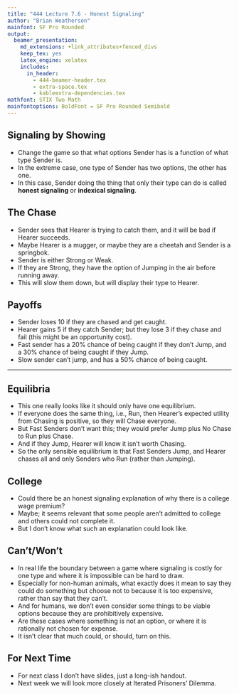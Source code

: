 ```yaml
---
title: "444 Lecture 7.6 - Honest Signaling"
author: "Brian Weatherson"
mainfont: SF Pro Rounded
output:
  beamer_presentation:
    md_extensions: +link_attributes+fenced_divs
    keep_tex: yes
    latex_engine: xelatex
    includes:
      in_header: 
        - 444-beamer-header.tex
        - extra-space.tex
        - kableextra-dependencies.tex
mathfont: STIX Two Math
mainfontoptions: BoldFont = SF Pro Rounded Semibold
---
```


## Signaling by Showing

- Change the game so that what options Sender has is a function of what type Sender is.
- In the extreme case, one type of Sender has two options, the other has one.
- In this case, Sender doing the thing that only their type can do is called **honest signaling** or **indexical signaling**.

## The Chase

- Sender sees that Hearer is trying to catch them, and it will be bad if Hearer succeeds.
- Maybe Hearer is a mugger, or maybe they are a cheetah and Sender is a springbok.
- Sender is either Strong or Weak.
- If they are Strong, they have the option of Jumping in the air before running away.
- This will slow them down, but will display their type to Hearer.

## Payoffs

- Sender loses 10 if they are chased and get caught.
- Hearer gains 5 if they catch Sender; but they lose 3 if they chase and fail (this might be an opportunity cost).
- Fast sender has a 20% chance of being caught if they don't Jump, and a 30% chance of being caught if they Jump.
- Slow sender can't jump, and has a 50% chance of being caught.



---

\begin{center}
\begin{istgame}[scale=1.3]
   \xtdistance{20mm}{20mm}
   \istroot(0)[chance node]{$c$}
     \istb<grow=left>{0.4}[a]
     \istb<grow=right>{0.6}[a]
     \endist
   \xtdistance{10mm}{20mm}
   \istroot(1)(0-1)<180>{1}
     \istb<grow=north>{Jump}[l]
     \istb<grow=south>{Run}[l]
     \endist
   \istroot(2)(0-2)<0>{1}
     \istb<grow=south>{Run}[r]
     \endist
   \istroot'[north](a1)(1-1)
     \istb{C}[bl]{-3, -0.6}
     \istb{NC}[br]{0,0}
     \endist
   \istroot(b1)(1-2)
     \istb{C}[al]{-2,-1.4}
     \istb{NC}[ar]{0,0}
     \endist
   \istroot(a2)(2-1)
     \istb{C}[al]{-5,1}
     \istb{NC}[ar]{0,0}
     \endist
   \xtInfoset(b1)(a2){2}
   \end{istgame}
\end{center}

## Equilibria

- This one really looks like it should only have one equilibrium.
- If everyone does the same thing, i.e., Run, then Hearer's expected utility from Chasing is positive, so they will Chase everyone.
- But Fast Senders don't want this; they would prefer Jump plus No Chase to Run plus Chase.
- And if they Jump, Hearer will know it isn't worth Chasing.
- So the only sensible equilibrium is that Fast Senders Jump, and Hearer chases all and only Senders who Run (rather than Jumping).

## College

- Could there be an honest signaling explanation of why there is a college wage premium?
- Maybe; it seems relevant that some people aren't admitted to college and others could not complete it.
- But I don't know what such an explanation could look like.

## Can't/Won't

- In real life the boundary between a game where signaling is costly for one type and where it is impossible can be hard to draw.
- Especially for non-human animals, what exactly does it mean to say they could do something but choose not to because it is too expensive, rather than say that they can't.
- And for humans, we don't even consider some things to be viable options because they are prohibitively expensive.
- Are these cases where something is not an option, or where it is rationally not chosen for expense.
- It isn't clear that much could, or should, turn on this.

## For Next Time

- For next class I don't have slides, just a long-ish handout.
- Next week we will look more closely at Iterated Prisoners' Dilemma.